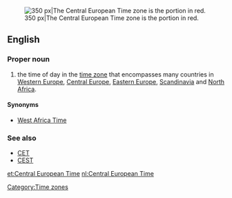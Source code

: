 [[Image:Time zones of Europe.svg|thumb|right|350 px|The Central European Time zone is the portion in red.]]
==English==
{{wikipedia}}

===Proper noun===
{{en-proper noun|head=[[central|Central]] [[European]] [[time|Time]]}}

# the time of day in the [[time zone]] that encompasses many countries in [[Western Europe]], [[Central Europe]], [[Eastern Europe]], [[Scandinavia]] and [[North Africa]].

====Synonyms====
* [[West Africa Time]]

===See also===
* [[CET]]
* [[CEST]]

[[Category:Time zones]]

[[et:Central European Time]]
[[nl:Central European Time]]